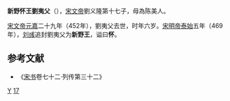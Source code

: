 '''新野怀王劉夷父'''（{{bd|447年||452年||catIdx=L}}），[[宋文帝|宋文帝]]劉义隆第十七子，母為陈美人。

[[宋文帝|宋文帝]][[元嘉_(南朝宋)|元嘉]]二十九年（452年），劉夷父去世，时年六岁。[[宋明帝|宋明帝]][[泰始_(南朝宋明帝)|泰始]]五年（469年），[[刘彧|刘彧]]追封劉夷父为'''新野王'''，谥曰'''怀'''。

==参考文献 ==
*《[[宋书|宋书]]卷七十二·列传第三十二》

[[Category:刘姓|Y]]
[[Category:宋文帝皇子|17]]